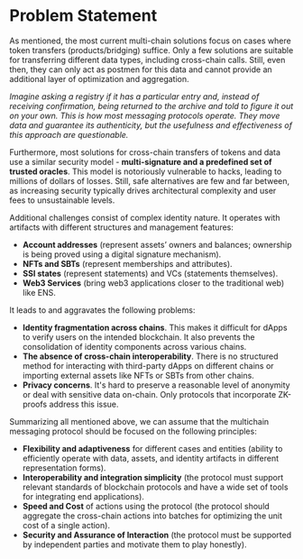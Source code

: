 ---
---

# Problem Statement

As mentioned, the most current multi-chain solutions focus on cases where token transfers (products/bridging) suffice. Only a
few solutions are suitable for transferring different data types, including cross-chain calls. Still, even then, they
can only act as postmen for this data and cannot provide an additional layer of optimization and aggregation.

_Imagine asking a registry if it has a particular entry and, instead of receiving confirmation, being returned to the
archive and told to figure it out on your own. This is how most messaging protocols operate. They move data and
guarantee its authenticity, but the usefulness and effectiveness of this approach are questionable._

Furthermore, most solutions for cross-chain transfers of tokens and data use a similar security model - **multi-signature
and a predefined set of trusted oracles**. This model is notoriously vulnerable to hacks, leading to millions of dollars
of losses. Still, safe alternatives are few and far between, as increasing security typically drives
architectural complexity and user fees to unsustainable levels.

Additional challenges consist of complex identity nature. It operates with artifacts with different structures and
management features:

- **Account addresses** (represent assets’ owners and balances; ownership is being proved using a digital signature
  mechanism).
- **NFTs and SBTs** (represent memberships and attributes).
- **SSI states** (represent statements) and VCs (statements themselves).
- **Web3 Services** (bring web3 applications closer to the traditional web) like ENS.

It leads to and aggravates the following problems:

- **Identity fragmentation across chains**. This makes it difficult for dApps to verify users on the intended
  blockchain. It also prevents the consolidation of identity components across various chains.
- **The absence of cross-chain interoperability**. There is no structured method for interacting with third-party dApps
  on different chains or importing external assets like NFTs or SBTs from other chains.
- **Privacy concerns**. It's hard to preserve a reasonable level of anonymity or deal with sensitive data on-chain. Only
  protocols that incorporate ZK-proofs address this issue.

Summarizing all mentioned above, we can assume that the multichain messaging protocol should be focused on the following
principles:

- **Flexibility and adaptiveness** for different cases and entities (ability to efficiently operate with data, assets,
  and identity artifacts in different representation forms).
- **Interoperability and integration simplicity** (the protocol must support relevant standards of blockchain protocols
  and have a wide set of tools for integrating end applications).
- **Speed and Cost** of actions using the protocol (the protocol should aggregate the cross-chain actions into batches
  for optimizing the unit cost of a single action).
- **Security and Assurance of Interaction** (the protocol must be supported by independent parties and motivate them to
  play honestly).
